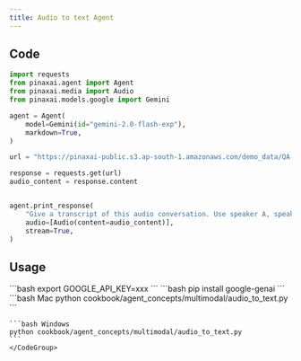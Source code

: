 ```yaml
---
title: Audio to text Agent
---
```


## Code

```python
import requests
from pinaxai.agent import Agent
from pinaxai.media import Audio
from pinaxai.models.google import Gemini

agent = Agent(
    model=Gemini(id="gemini-2.0-flash-exp"),
    markdown=True,
)

url = "https://pinaxai-public.s3.ap-south-1.amazonaws.com/demo_data/QA-01.mp3"

response = requests.get(url)
audio_content = response.content


agent.print_response(
    "Give a transcript of this audio conversation. Use speaker A, speaker B to identify speakers.",
    audio=[Audio(content=audio_content)],
    stream=True,
)
```

## Usage

<Steps>
  <Snippet file="create-venv-step.mdx" />

  <Step title="Set your API key">
    ```bash
    export GOOGLE_API_KEY=xxx
    ```
  </Step>

  <Step title="Install libraries">
    ```bash
    pip install google-genai
    ```
  </Step>

  <Step title="Run Agent">
    <CodeGroup>
    ```bash Mac
    python cookbook/agent_concepts/multimodal/audio_to_text.py
    ```

    ```bash Windows
    python cookbook/agent_concepts/multimodal/audio_to_text.py
    ```
    </CodeGroup>
  </Step>
</Steps>
